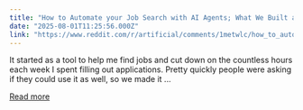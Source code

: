 ```yaml
---
title: "How to Automate your Job Search with AI Agents; What We Built and Learned"
date: "2025-08-01T11:25:56.000Z"
link: "https://www.reddit.com/r/artificial/comments/1metwlc/how_to_automate_your_job_search_with_ai_agents/"
---
```


It started as a tool to help me find jobs and cut down on the countless hours each week I spent filling out applications. Pretty quickly people were asking if they could use it as well, so we made it ...

[Read more](https://www.reddit.com/r/artificial/comments/1metwlc/how_to_automate_your_job_search_with_ai_agents/)
